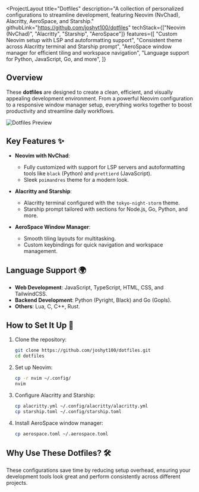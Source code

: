
<ProjectLayout
  title="Dotfiles"
  description="A collection of personalized configurations to streamline development, featuring Neovim (NvChad), Alacritty, AeroSpace, and Starship."
  githubLink="https://github.com/joshyt100/dotfiles"
  techStack={["Neovim (NvChad)", "Alacritty", "Starship", "AeroSpace"]}
  features={[
    "Custom Neovim setup with LSP and autoformatting support",
    "Consistent theme across Alacritty terminal and Starship prompt",
    "AeroSpace window manager for efficient tiling and workspace navigation",
    "Language support for Python, JavaScript, Go, and more",
  ]}
>
  ## Overview  

  These **dotfiles** are designed to create a clean, efficient, and visually appealing development environment. From a powerful Neovim configuration to a responsive window manager setup, everything works together to boost productivity and streamline daily workflows.  

  ![Dotfiles Preview](/dot-files-preview.png)  

  ## Key Features ✨  

  - **Neovim with NvChad**:  
    - Fully customized with support for LSP servers and autoformatting tools like `black` (Python) and `prettierd` (JavaScript).  
    - Sleek `poimandres` theme for a modern look.  

  - **Alacritty and Starship**:  
    - Alacritty terminal configured with the `tokyo-night-storm` theme.  
    - Starship prompt tailored with sections for Node.js, Go, Python, and more.  

  - **AeroSpace Window Manager**:  
    - Smooth tiling layouts for multitasking.  
    - Custom keybindings for quick navigation and workspace management.  

  ## Language Support 🌍  

  - **Web Development**: JavaScript, TypeScript, HTML, CSS, and TailwindCSS.  
  - **Backend Development**: Python (Pyright, Black) and Go (Gopls).  
  - **Others**: Lua, C, C++, Rust.  

  ## How to Set It Up 🚀  

  1. Clone the repository:  
     ```bash
     git clone https://github.com/joshyt100/dotfiles.git
     cd dotfiles
     ```  

  2. Set up Neovim:  
     ```bash
     cp -r nvim ~/.config/
     nvim
     ```  

  3. Configure Alacritty and Starship:  
     ```bash
     cp alacritty.yml ~/.config/alacritty/alacritty.yml
     cp starship.toml ~/.config/starship.toml
     ```  

  4. Install AeroSpace window manager:  
     ```bash
     cp aerospace.toml ~/.aerospace.toml
     ```  

  ## Why Use These Dotfiles? 🛠️  

  These configurations save time by reducing setup overhead, ensuring your development tools look great and perform consistently across different projects.  

</ProjectLayout>

